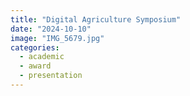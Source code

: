 ```yaml
---
title: "Digital Agriculture Symposium"
date: "2024-10-10"
image: "IMG_5679.jpg"
categories:
  - academic
  - award
  - presentation
---
```

